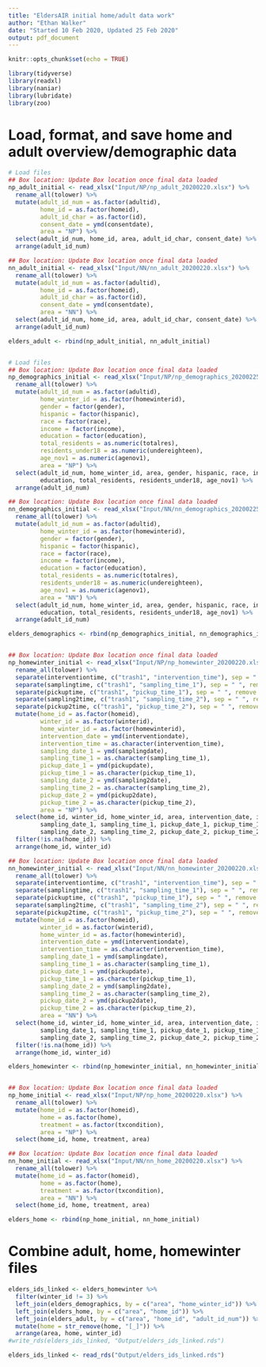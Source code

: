 ```yaml
---
title: "EldersAIR initial home/adult data work"
author: "Ethan Walker"
date: "Started 10 Feb 2020, Updated 25 Feb 2020"
output: pdf_document
---
```


```r
knitr::opts_chunk$set(echo = TRUE)
```

```r
library(tidyverse)
library(readxl)
library(naniar)
library(lubridate)
library(zoo)
```


# Load, format, and save home and adult overview/demographic data 
```r
# Load files 
## Box location: Update Box location once final data loaded
np_adult_initial <- read_xlsx("Input/NP/np_adult_20200220.xlsx") %>% 
  rename_all(tolower) %>% 
  mutate(adult_id_num = as.factor(adultid),
         home_id = as.factor(homeid),
         adult_id_char = as.factor(id),
         consent_date = ymd(consentdate),
         area = "NP") %>% 
  select(adult_id_num, home_id, area, adult_id_char, consent_date) %>% 
  arrange(adult_id_num)

## Box location: Update Box location once final data loaded
nn_adult_initial <- read_xlsx("Input/NN/nn_adult_20200220.xlsx") %>% 
  rename_all(tolower) %>% 
  mutate(adult_id_num = as.factor(adultid),
         home_id = as.factor(homeid),
         adult_id_char = as.factor(id),
         consent_date = ymd(consentdate),
         area = "NN") %>% 
  select(adult_id_num, home_id, area, adult_id_char, consent_date) %>% 
  arrange(adult_id_num)

elders_adult <- rbind(np_adult_initial, nn_adult_initial)


# Load files 
## Box location: Update Box location once final data loaded
np_demographics_initial <- read_xlsx("Input/NP/np_demographics_20200225.xlsx") %>% 
  rename_all(tolower) %>% 
  mutate(adult_id_num = as.factor(adultid),
         home_winter_id = as.factor(homewinterid),
         gender = factor(gender),
         hispanic = factor(hispanic),
         race = factor(race),
         income = factor(income),
         education = factor(education),
         total_residents = as.numeric(totalres),
         residents_under18 = as.numeric(undereighteen),
         age_nov1 = as.numeric(agenov1),
         area = "NP") %>% 
  select(adult_id_num, home_winter_id, area, gender, hispanic, race, income, 
         education, total_residents, residents_under18, age_nov1) %>% 
  arrange(adult_id_num)

## Box location: Update Box location once final data loaded
nn_demographics_initial <- read_xlsx("Input/NN/nn_demographics_20200225.xlsx") %>% 
  rename_all(tolower) %>% 
  mutate(adult_id_num = as.factor(adultid),
         home_winter_id = as.factor(homewinterid),
         gender = factor(gender),
         hispanic = factor(hispanic),
         race = factor(race),
         income = factor(income),
         education = factor(education),
         total_residents = as.numeric(totalres),
         residents_under18 = as.numeric(undereighteen),
         age_nov1 = as.numeric(agenov1),
         area = "NN") %>% 
  select(adult_id_num, home_winter_id, area, gender, hispanic, race, income, 
         education, total_residents, residents_under18, age_nov1) %>% 
  arrange(adult_id_num)

elders_demographics <- rbind(np_demographics_initial, nn_demographics_initial)


## Box location: Update Box location once final data loaded
np_homewinter_initial <- read_xlsx("Input/NP/np_homewinter_20200220.xlsx") %>% 
  rename_all(tolower) %>% 
  separate(interventiontime, c("trash1", "intervention_time"), sep = " ", remove = FALSE) %>%
  separate(samplingtime, c("trash1", "sampling_time_1"), sep = " ", remove = FALSE) %>%
  separate(pickuptime, c("trash1", "pickup_time_1"), sep = " ", remove = FALSE) %>%
  separate(sampling2time, c("trash1", "sampling_time_2"), sep = " ", remove = FALSE) %>%
  separate(pickup2time, c("trash1", "pickup_time_2"), sep = " ", remove = FALSE) %>%
  mutate(home_id = as.factor(homeid),
         winter_id = as.factor(winterid),
         home_winter_id = as.factor(homewinterid),
         intervention_date = ymd(interventiondate),
         intervention_time = as.character(intervention_time),
         sampling_date_1 = ymd(samplingdate),
         sampling_time_1 = as.character(sampling_time_1),
         pickup_date_1 = ymd(pickupdate),
         pickup_time_1 = as.character(pickup_time_1),
         sampling_date_2 = ymd(sampling2date),
         sampling_time_2 = as.character(sampling_time_2),
         pickup_date_2 = ymd(pickup2date),
         pickup_time_2 = as.character(pickup_time_2),
         area = "NP") %>% 
  select(home_id, winter_id, home_winter_id, area, intervention_date, intervention_time,
         sampling_date_1, sampling_time_1, pickup_date_1, pickup_time_1,
         sampling_date_2, sampling_time_2, pickup_date_2, pickup_time_2) %>% 
  filter(!is.na(home_id)) %>% 
  arrange(home_id, winter_id)

## Box location: Update Box location once final data loaded
nn_homewinter_initial <- read_xlsx("Input/NN/nn_homewinter_20200220.xlsx") %>% 
  rename_all(tolower) %>% 
  separate(interventiontime, c("trash1", "intervention_time"), sep = " ", remove = FALSE) %>%
  separate(samplingtime, c("trash1", "sampling_time_1"), sep = " ", remove = FALSE) %>%
  separate(pickuptime, c("trash1", "pickup_time_1"), sep = " ", remove = FALSE) %>%
  separate(sampling2time, c("trash1", "sampling_time_2"), sep = " ", remove = FALSE) %>%
  separate(pickup2time, c("trash1", "pickup_time_2"), sep = " ", remove = FALSE) %>%
  mutate(home_id = as.factor(homeid),
         winter_id = as.factor(winterid),
         home_winter_id = as.factor(homewinterid),
         intervention_date = ymd(interventiondate),
         intervention_time = as.character(intervention_time),
         sampling_date_1 = ymd(samplingdate),
         sampling_time_1 = as.character(sampling_time_1),
         pickup_date_1 = ymd(pickupdate),
         pickup_time_1 = as.character(pickup_time_1),
         sampling_date_2 = ymd(sampling2date),
         sampling_time_2 = as.character(sampling_time_2),
         pickup_date_2 = ymd(pickup2date),
         pickup_time_2 = as.character(pickup_time_2),
         area = "NN") %>% 
  select(home_id, winter_id, home_winter_id, area, intervention_date, intervention_time,
         sampling_date_1, sampling_time_1, pickup_date_1, pickup_time_1,
         sampling_date_2, sampling_time_2, pickup_date_2, pickup_time_2) %>% 
  filter(!is.na(home_id)) %>% 
  arrange(home_id, winter_id)

elders_homewinter <- rbind(np_homewinter_initial, nn_homewinter_initial)


## Box location: Update Box location once final data loaded
np_home_initial <- read_xlsx("Input/NP/np_home_20200220.xlsx") %>% 
  rename_all(tolower) %>% 
  mutate(home_id = as.factor(homeid),
         home = as.factor(home),
         treatment = as.factor(txcondition),
         area = "NP") %>% 
  select(home_id, home, treatment, area)

## Box location: Update Box location once final data loaded
nn_home_initial <- read_xlsx("Input/NN/nn_home_20200220.xlsx") %>% 
  rename_all(tolower) %>% 
  mutate(home_id = as.factor(homeid),
         home = as.factor(home),
         treatment = as.factor(txcondition),
         area = "NN") %>% 
  select(home_id, home, treatment, area)

elders_home <- rbind(np_home_initial, nn_home_initial)
```


# Combine adult, home, homewinter files
```r
elders_ids_linked <- elders_homewinter %>%
  filter(winter_id != 3) %>% 
  left_join(elders_demographics, by = c("area", "home_winter_id")) %>% 
  left_join(elders_home, by = c("area", "home_id")) %>% 
  left_join(elders_adult, by = c("area", "home_id", "adult_id_num")) %>% 
  mutate(home = str_remove(home, "[_]")) %>% 
  arrange(area, home, winter_id)
#write_rds(elders_ids_linked, "Output/elders_ids_linked.rds")

elders_ids_linked <- read_rds("Output/elders_ids_linked.rds")
```


